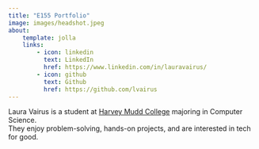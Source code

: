 ```yaml
---
title: "E155 Portfolio"
image: images/headshot.jpeg
about:
    template: jolla
    links:
        - icon: linkedin
          text: LinkedIn
          href: https://www.linkedin.com/in/lauravairus/
        - icon: github
          text: Github
          href: https://github.com/lvairus
---
```


Laura Vairus is a student at [Harvey Mudd College](https://hmc.edu) majoring in Computer Science. \
They enjoy problem-solving, hands-on projects, and are interested in tech for good. 
